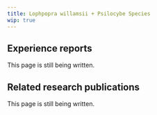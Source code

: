 ---
title: Lophpopra willamsii + Psilocybe Species
wip: true
---

## Experience reports

This page is still being written.

## Related research publications

This page is still being written.

